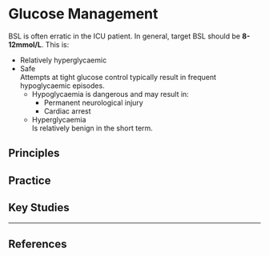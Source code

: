 # Glucose Management

BSL is often erratic in the ICU patient. In general, target BSL should be **8-12mmol/L**. This is:

* Relatively hyperglycaemic
* Safe\
Attempts at tight glucose control typically result in frequent hypoglycaemic episodes.
	* Hypoglycaemia is dangerous and may result in:
		* Permanent neurological injury
		* Cardiac arrest
	* Hyperglycaemia\
	Is relatively benign in the short term.



## Principles


## Practice



## Key Studies

---

## References

